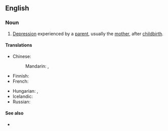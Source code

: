 ==English==
{{wp}}

===Noun===
{{en-noun|-}}

# {{lb|en|psychiatry}} [[depression|Depression]] experienced by a [[parent]], usually the [[mother]], after [[childbirth]].
#: {{syn|en|postnatal depression|postpartum|q2=ellipsis|PPD|q3=initialism}}

====Translations====
{{trans-top|parent’s depression after childbirth}}
* Chinese:
*: Mandarin: {{t|cmn|產後抑鬱症}}, {{t|cmn|产后抑郁症|tr=chǎnhòu yìyùzhèng}}
* Finnish: {{t|fi|synnytyksen jälkeinen masennus}}
* French: {{t-needed|fr}}
{{trans-mid}}
* Hungarian: {{t|hu|postpartum depresszió}}, {{t|hu|szülés utáni depresszió}}
* Icelandic: {{t|is|fæðingarþunglyndi|n}}
* Russian: {{t|ru|послеродова́я депре́ссия|f}}
{{trans-bottom}}

====See also====
* {{l|en|baby blues}}

{{c|en|Pregnancy}}